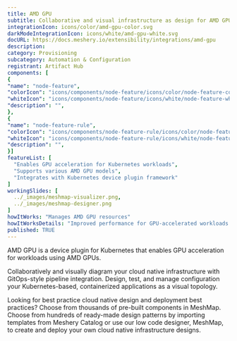 ```yaml
---
title: AMD GPU
subtitle: Collaborative and visual infrastructure as design for AMD GPU
integrationIcon: icons/color/amd-gpu-color.svg
darkModeIntegrationIcon: icons/white/amd-gpu-white.svg
docURL: https://docs.meshery.io/extensibility/integrations/amd-gpu
description: 
category: Provisioning
subcategory: Automation & Configuration
registrant: Artifact Hub
components: [
{
"name": "node-feature",
"colorIcon": "icons/components/node-feature/icons/color/node-feature-color.svg",
"whiteIcon": "icons/components/node-feature/icons/white/node-feature-white.svg",
"description": "",
},
{
"name": "node-feature-rule",
"colorIcon": "icons/components/node-feature-rule/icons/color/node-feature-rule-color.svg",
"whiteIcon": "icons/components/node-feature-rule/icons/white/node-feature-rule-white.svg",
"description": "",
}]
featureList: [
  "Enables GPU acceleration for Kubernetes workloads",
  "Supports various AMD GPU models",
  "Integrates with Kubernetes device plugin framework"
]
workingSlides: [
  ../_images/meshmap-visualizer.png,
  ../_images/meshmap-designer.png
]
howItWorks: "Manages AMD GPU resources"
howItWorksDetails: "Improved performance for GPU-accelerated workloads in Kubernetes"
published: TRUE
---
```


<p>
  AMD GPU is a device plugin for Kubernetes that enables GPU acceleration for workloads using AMD
  GPUs.
</p>
<p>
  Collaboratively and visually diagram your cloud native infrastructure with GitOps-style pipeline
  integration. Design, test, and manage configuration your Kubernetes-based, containerized
  applications as a visual topology.
</p>
<p>
  Looking for best practice cloud native design and deployment best practices? Choose from thousands
  of pre-built components in MeshMap. Choose from hundreds of ready-made design patterns by
  importing templates from Meshery Catalog or use our low code designer, MeshMap, to create and
  deploy your own cloud native infrastructure designs.
</p>
